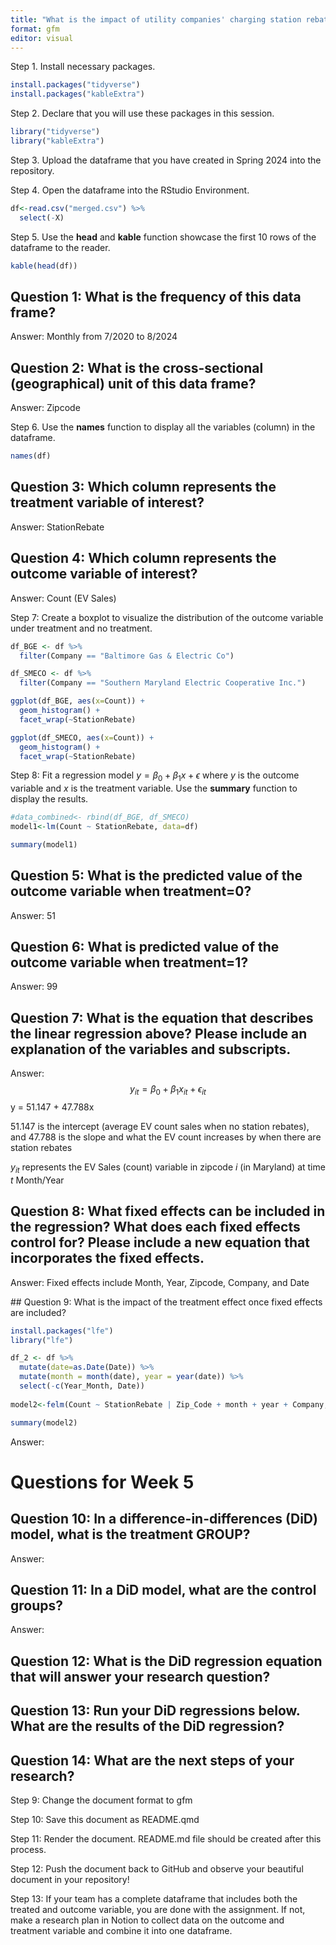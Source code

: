 ```yaml
---
title: "What is the impact of utility companies' charging station rebates on EV adoption in Maryland?"
format: gfm
editor: visual
---
```


Step 1. Install necessary packages.

```r
install.packages("tidyverse")
install.packages("kableExtra")
```

Step 2. Declare that you will use these packages in this session.

```r
library("tidyverse")
library("kableExtra")
```

Step 3. Upload the dataframe that you have created in Spring 2024 into the repository.

Step 4. Open the dataframe into the RStudio Environment.

```r
df<-read.csv("merged.csv") %>%
  select(-X)
```

Step 5. Use the **head** and **kable** function showcase the first 10 rows of the dataframe to the reader.

```r
kable(head(df))
```

## Question 1: What is the frequency of this data frame?

Answer: Monthly from 7/2020 to 8/2024

## Question 2: What is the cross-sectional (geographical) unit of this data frame?

Answer: Zipcode

Step 6. Use the **names** function to display all the variables (column) in the dataframe.

```r
names(df)

```

## Question 3: Which column represents the treatment variable of interest?

Answer: StationRebate

## Question 4: Which column represents the outcome variable of interest?

Answer: Count (EV Sales)

Step 7: Create a boxplot to visualize the distribution of the outcome variable under treatment and no treatment.

```r
df_BGE <- df %>%
  filter(Company == "Baltimore Gas & Electric Co")

df_SMECO <- df %>%
  filter(Company == "Southern Maryland Electric Cooperative Inc.")

ggplot(df_BGE, aes(x=Count)) +
  geom_histogram() +
  facet_wrap(~StationRebate)

ggplot(df_SMECO, aes(x=Count)) +
  geom_histogram() +
  facet_wrap(~StationRebate)
```

Step 8: Fit a regression model $y=\beta_0 + \beta_1 x + \epsilon$ where $y$ is the outcome variable and $x$ is the treatment variable. Use the **summary** function to display the results.

```r
#data_combined<- rbind(df_BGE, df_SMECO)
model1<-lm(Count ~ StationRebate, data=df)

summary(model1)
```

## Question 5: What is the predicted value of the outcome variable when treatment=0?

Answer: 51

## Question 6: What is predicted value of the outcome variable when treatment=1?

Answer: 99

## Question 7: What is the equation that describes the linear regression above? Please include an explanation of the variables and subscripts.

Answer: $$
y_{it} = \beta_0 + \beta_1 x_{it} + \epsilon_{it}
$$ y = 51.147 + 47.788x

51.147 is the intercept (average EV count sales when no station rebates), and 47.788 is the slope and what the EV count increases by when there are station rebates

$y_{it}$ represents the EV Sales (count) variable in zipcode $i$ (in Maryland) at time $t$ Month/Year

## Question 8: What fixed effects can be included in the regression? What does each fixed effects control for? Please include a new equation that incorporates the fixed effects.

Answer: Fixed effects include Month, Year, Zipcode, Company, and Date

\## Question 9: What is the impact of the treatment effect once fixed effects are included?

```r
install.packages("lfe")
library("lfe")

df_2 <- df %>%
  mutate(date=as.Date(Date)) %>%
  mutate(month = month(date), year = year(date)) %>%
  select(-c(Year_Month, Date))
           
model2<-felm(Count ~ StationRebate | Zip_Code + month + year + Company,data=df_2)

summary(model2)
```

Answer:

# Questions for Week 5

## Question 10: In a difference-in-differences (DiD) model, what is the treatment GROUP?

Answer:

## Question 11: In a DiD model, what are the control groups?

Answer:

## Question 12: What is the DiD regression equation that will answer your research question?

## Question 13: Run your DiD regressions below. What are the results of the DiD regression?

## Question 14: What are the next steps of your research?

Step 9: Change the document format to gfm

Step 10: Save this document as README.qmd

Step 11: Render the document. README.md file should be created after this process.

Step 12: Push the document back to GitHub and observe your beautiful document in your repository!

Step 13: If your team has a complete dataframe that includes both the treated and outcome variable, you are done with the assignment. If not, make a research plan in Notion to collect data on the outcome and treatment variable and combine it into one dataframe.
